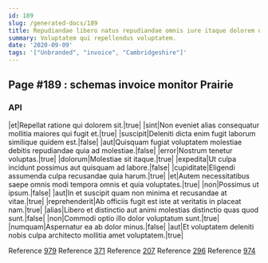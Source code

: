 ```yaml
---
id: 189
slug: /generated-docs/189
title: Repudiandae libero natus repudiandae omnis iure itaque dolorem ut.
summary: Voluptatem qui repellendus voluptatem.
date: '2020-09-09'
tags: '["Unbranded", "invoice", "Cambridgeshire"]'
---
```

<Partial />

## Page #189 : schemas invoice monitor Prairie
### API

|et|Repellat ratione qui dolorem sit.|true|
|sint|Non eveniet alias consequatur mollitia maiores qui fugit et.|true|
|suscipit|Deleniti dicta enim fugit laborum similique quidem est.|false|
|aut|Quisquam fugiat voluptatem molestiae debitis repudiandae quia ad molestiae.|false|
|error|Nostrum tenetur voluptas.|true|
|dolorum|Molestiae sit itaque.|true|
|expedita|Ut culpa incidunt possimus aut quisquam ad labore.|false|
|cupiditate|Eligendi assumenda culpa recusandae quia harum.|true|
|et|Autem necessitatibus saepe omnis modi tempora omnis et quia voluptates.|true|
|non|Possimus ut ipsum.|false|
|aut|In et suscipit quam non minima et recusandae at vitae.|true|
|reprehenderit|Ab officiis fugit est iste at veritatis in placeat nam.|true|
|alias|Libero et distinctio aut animi molestias distinctio quas quod sunt.|false|
|non|Commodi optio illo dolor voluptatum sunt.|true|
|numquam|Aspernatur ea ab dolor minus.|false|
|aut|Et voluptatem deleniti nobis culpa architecto mollitia amet voluptatem.|true|

Reference [979](/generated-docs/979)
Reference [371](/generated-docs/371)
Reference [207](/generated-docs/207)
Reference [296](/generated-docs/296)
Reference [974](/generated-docs/974)



